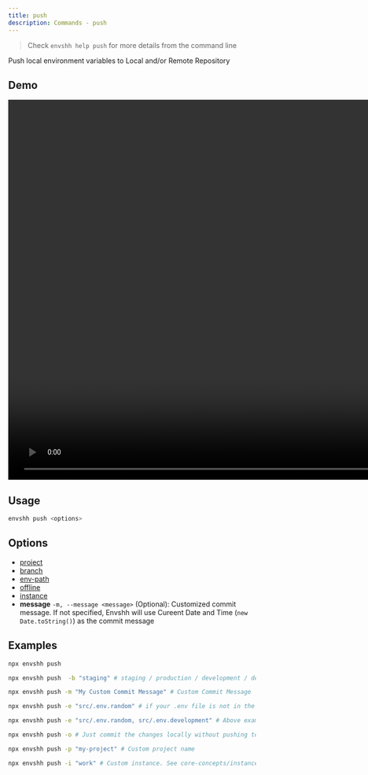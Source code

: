 ```yaml
---
title: push
description: Commands - push
---
```


> Check `envshh help push` for more details from the command line

Push local environment variables to Local and/or Remote Repository

## Demo

<video width="1478" height="772" controls>
  <source src={pushTutorial} type="video/webm"/>
</video>

## Usage

```sh
envshh push <options>
```

## Options

- [project](/envshh/core-concepts/01-project)
- [branch](/envshh/core-concepts/02-branch)
- [env-path](/envshh/core-concepts/03-env-path)
- [offline](/envshh/core-concepts/04-offline)
- [instance](/envshh/core-concepts/05-instance)
- **message** `-m, --message <message>` (Optional):
  Customized commit message. If not specified, Envshh will use Cureent Date and Time (`new Date.toString()`) as the commit message

## Examples

```sh
npx envshh push
```

```sh
npx envshh push  -b "staging" # staging / production / development / dev / prod anything you like
```

```sh
npx envshh push -m "My Custom Commit Message" # Custom Commit Message
```

```sh
npx envshh push -e "src/.env.random" # if your .env file is not in the root directory or does not follow .env naming convention
```

```sh
npx envshh push -e "src/.env.random, src/.env.development" # Above example + multiple files
```

```sh
npx envshh push -o # Just commit the changes locally without pushing to remote repository
```

```sh
npx envshh push -p "my-project" # Custom project name
```

```sh
npx envshh push -i "work" # Custom instance. See core-concepts/instance for more details
```